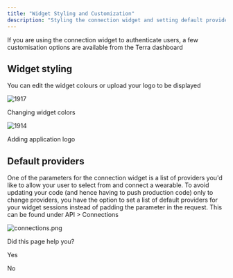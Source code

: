 ```yaml
---
title: "Widget Styling and Customization"
description: "Styling the connection widget and setting default providers"
---
```

If you are using the connection widget to authenticate users, a few customisation options are available from the Terra dashboard

## Widget styling

You can edit the widget colours or upload your logo to be displayed

![1917](https://files.readme.io/bd0710a-widget_1.png "widget_1.png")

Changing widget colors

![1914](https://files.readme.io/0e9ea12-widget_2.png "widget_2.png")

Adding application logo

## Default providers

One of the parameters for the connection widget is a list of providers you'd like to allow your user to select from and connect a wearable. To avoid updating your code (and hence having to push production code) only to change providers, you have the option to set a list of default providers for your widget sessions instead of padding the parameter in the request. This can be found under API > Connections

![](https://files.readme.io/55b06f5-connections.png "connections.png")

Did this page help you?

Yes

No